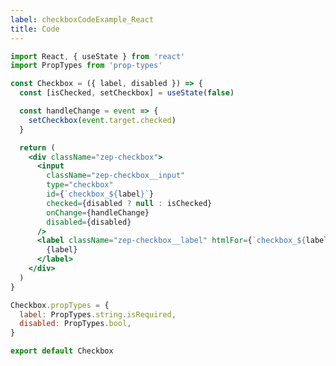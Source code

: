 ```yaml
---
label: checkboxCodeExample_React
title: Code
---
```


```jsx
import React, { useState } from 'react'
import PropTypes from 'prop-types'

const Checkbox = ({ label, disabled }) => {
  const [isChecked, setCheckbox] = useState(false)

  const handleChange = event => {
    setCheckbox(event.target.checked)
  }

  return (
    <div className="zep-checkbox">
      <input
        className="zep-checkbox__input"
        type="checkbox"
        id={`checkbox_${label}`}
        checked={disabled ? null : isChecked}
        onChange={handleChange}
        disabled={disabled}
      />
      <label className="zep-checkbox__label" htmlFor={`checkbox_${label}`}>
        {label}
      </label>
    </div>
  )
}

Checkbox.propTypes = {
  label: PropTypes.string.isRequired,
  disabled: PropTypes.bool,
}

export default Checkbox
```
